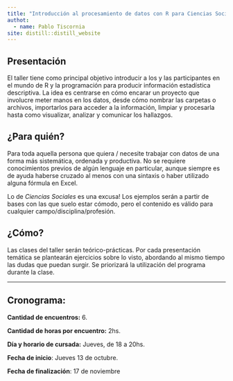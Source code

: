 ```yaml
---
title: "Introducción al procesamiento de datos con R para Ciencias Sociales"
authot: 
  - name: Pablo Tiscornia
site: distill::distill_website
---
```


## Presentación
  
El taller tiene como principal objetivo introducir a los y las participantes en el mundo de R y la programación para producir información estadística descriptiva. La idea es centrarse en cómo encarar un proyecto que involucre meter manos en los datos, desde cómo nombrar las carpetas o archivos, importarlos para acceder a la información, limpiar  y procesarla hasta como visualizar, analizar y comunicar los hallazgos.

## ¿Para quién?

Para toda aquella persona que quiera / necesite trabajar con datos de una forma más sistemática, ordenada y productiva. No se requiere conocimientos previos de algún lenguaje en particular, aunque siempre es de ayuda haberse cruzado al menos con una sintaxis o haber utilizado alguna fórmula en Excel.

Lo de _Ciencias Sociales_ es una excusa! Los ejemplos serán a partir de bases con las que suelo estar cómodo, pero el contenido es válido para cualquier campo/disciplina/profesión.

## ¿Cómo?

Las clases del taller serán teórico-prácticas. Por cada presentación temática se plantearán ejercicios sobre lo visto, abordando al mismo tiempo las dudas que puedan surgir. Se priorizará la utilización del programa durante la clase. 

---

## Cronograma: 

__Cantidad de encuentros:__ 6.

__Cantidad de horas por encuentro:__ 2hs.

__Día y horario de cursada:__ Jueves, de 18 a 20hs.
  
__Fecha de inicio__: Jueves 13 de octubre.

__Fecha de finalización__: 17 de noviembre

